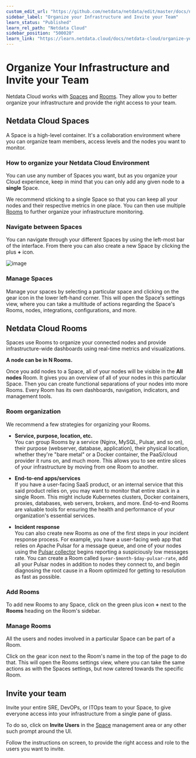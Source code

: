 ```yaml
---
custom_edit_url: "https://github.com/netdata/netdata/edit/master/docs/netdata-cloud/organize-your-infrastructure-invite-your-team.md"
sidebar_label: "Organize your Infrastructure and Invite your Team"
learn_status: "Published"
learn_rel_path: "Netdata Cloud"
sidebar_position: "500020"
learn_link: "https://learn.netdata.cloud/docs/netdata-cloud/organize-your-infrastructure-and-invite-your-team"
---
```


# Organize Your Infrastructure and Invite your Team

Netdata Cloud works with [Spaces](#netdata-cloud-spaces) and [Rooms](#netdata-cloud-rooms). They allow you to better organize your infrastructure and provide the right access to your team.

## Netdata Cloud Spaces

A Space is a high-level container. It's a collaboration environment where you can organize team members, access levels and the nodes you want to monitor.

### How to organize your Netdata Cloud Environment

You can use any number of Spaces you want, but as you organize your Cloud experience, keep in mind that you can only add any given node to a **single** Space.

We recommend sticking to a single Space so that you can keep all your nodes and their respective metrics in one place. You can then use multiple [Rooms](#netdata-cloud-rooms) to further organize your infrastructure monitoring.

### Navigate between Spaces

You can navigate through your different Spaces by using the left-most bar of the interface. From there you can also create a new Space by clicking the plus **+** icon.

![image](https://github.com/netdata/netdata/assets/70198089/74f622ac-07bf-40c7-81ba-f3907ed16c42)

### Manage Spaces

Manage your spaces by selecting a particular space and clicking on the gear icon in the lower left-hand corner. This will open the Space's settings view, where you can take a multitude of actions regarding the Space's Rooms, nodes, integrations, configurations, and more.

## Netdata Cloud Rooms

Spaces use Rooms to organize your connected nodes and provide infrastructure-wide dashboards using real-time metrics and visualizations.

**A node can be in N Rooms.**

Once you add nodes to a Space, all of your nodes will be visible in the **All nodes** Room. It gives you an overview of all of your nodes in this particular Space. Then you can create functional separations of your nodes into more Rooms. Every Room has its own dashboards, navigation, indicators, and management tools.

### Room organization

We recommend a few strategies for organizing your Rooms.

- **Service, purpose, location, etc.**  
   You can group Rooms by a service (Nginx, MySQL, Pulsar, and so on), their purpose (webserver, database, application), their physical location, whether they're "bare metal" or a Docker container, the PaaS/cloud provider it runs on, and much more. This allows you to see entire slices of your infrastructure by moving from one Room to another.

- **End-to-end apps/services**  
  If you have a user-facing SaaS product, or an internal service that this said product relies on, you may want to monitor that entire stack in a single Room. This might include Kubernetes clusters, Docker containers, proxies, databases, web servers, brokers, and more. End-to-end Rooms are valuable tools for ensuring the health and performance of your organization's essential services.

- **Incident response**  
  You can also create new Rooms as one of the first steps in your incident response process. For example, you have a user-facing web app that relies on Apache Pulsar for a message queue, and one of your nodes using the [Pulsar collector](/docs/collecting-metrics/message-brokers/apache-pulsar) begins reporting a suspiciously low messages rate. You can create a Room called `$year-$month-$day-pulsar-rate`, add all your Pulsar nodes in addition to nodes they connect to, and begin diagnosing the root cause in a Room optimized for getting to resolution as fast as possible.

### Add Rooms

To add new Rooms to any Space, click on the green plus icon **+** next to the **Rooms** heading on the Room's sidebar.

### Manage Rooms

All the users and nodes involved in a particular Space can be part of a Room.

Click on the gear icon next to the Room's name in the top of the page to do that. This will open the Rooms settings view, where you can take the same actions as with the Spaces settings, but now catered towards the specific Room.

## Invite your team

Invite your entire SRE, DevOPs, or ITOps team to your Space, to give everyone access into your infrastructure from a single pane of glass.

To do so, click on **Invite Users** in the [Space](#netdata-cloud-spaces) management area or any other such prompt around the UI.

Follow the instructions on screen, to provide the right access and role to the users you want to invite.

